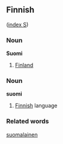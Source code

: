 ==Finnish==
([[Wiktionary:Finnish_index_s|index S]])
===Noun===
'''Suomi'''

# [[Finland]]

===Noun===
'''suomi'''

# [[Finnish]] language

===Related words===
[[suomalainen]]